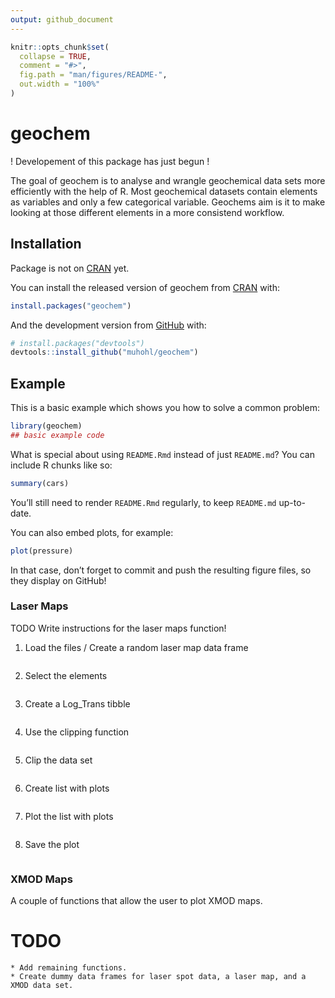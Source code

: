 ```yaml
---
output: github_document
---
```


<!-- README.md is generated from README.Rmd. Please edit that file -->

```r
knitr::opts_chunk$set(
  collapse = TRUE,
  comment = "#>",
  fig.path = "man/figures/README-",
  out.width = "100%"
)
```

# geochem

<!-- badges: start -->
<!-- badges: end -->

! Developement of this package has just begun !


The goal of geochem is to analyse and wrangle geochemical data sets more efficiently with the help of R. Most geochemical datasets contain elements as variables and only a few categorical variable. Geochems aim is it to make looking at those different elements in a more consistend workflow. 

## Installation

Package is not on [CRAN](https://CRAN.R-project.org) yet.

You can install the released version of geochem from [CRAN](https://CRAN.R-project.org) with:

``` r
install.packages("geochem")
```

And the development version from [GitHub](https://github.com/) with:

``` r
# install.packages("devtools")
devtools::install_github("muhohl/geochem")
```
## Example

This is a basic example which shows you how to solve a common problem:

```r
library(geochem)
## basic example code
```

What is special about using `README.Rmd` instead of just `README.md`? You can include R chunks like so:

```r
summary(cars)
```

You'll still need to render `README.Rmd` regularly, to keep `README.md` up-to-date.

You can also embed plots, for example:

```r
plot(pressure)
```

In that case, don't forget to commit and push the resulting figure files, so they display on GitHub!

### Laser Maps

TODO Write instructions for the laser maps function!

1. Load the files / Create a random laser map data frame

```r

```

2. Select the elements
```r

```

3. Create a Log_Trans tibble
```r

```

4. Use the clipping function 
```r

```

5. Clip the data set
```r

```

6. Create list with plots
```r

```

7. Plot the list with plots
```r

```

8. Save the plot 
```r

```

### XMOD Maps

A couple of functions that allow the user to plot XMOD maps.

# TODO 
    
    * Add remaining functions. 
    * Create dummy data frames for laser spot data, a laser map, and a XMOD data set.
